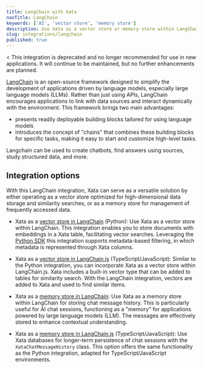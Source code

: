 ```yaml
---
title: LangChain with Xata
navTitle: LangChain
keywords: ['AI', 'vector store', 'memory store']
description: Use Xata as a vector store or memory store within LangChain
slug: integrations/langchain
published: true
---
```

<<Alert status="warning">
  This integration is deprecated and no longer recommended for use in new applications. It will continue to be maintained, but no further enhancements are planned.
</Alert>

[LangChain](https://www.langchain.com/) is an open-source framework designed to simplify the development of applications driven by language models, especially large language models (LLMs).
Rather than just using APIs, LangChain encourages applications to link with data sources and interact dynamically with the environment. This framework brings two main advantages:

- presents readily deployable building blocks tailored for using language models
- introduces the concept of "chains" that combines these building blocks for specific tasks, making it easy to start and customize high-level tasks.

Langchain can be used to create chatbots, find answers using sources, study structured data, and more.

## Integration options

With this LangChain integration, Xata can serve as a versatile solution by either operating as a vector store optimized for high-dimensional data storage and similarity searches, or as a memory store for management of frequently accessed data.

- Xata as a [vector store in LangChain](https://python.langchain.com/docs/integrations/vectorstores/xata) (Python): Use Xata as a vector store within LangChain. This integration enables you to store documents with embeddings in a Xata table, facilitating vector searches. Leveraging the [Python SDK](/docs/sdk/python/overview) this integration supports metadata-based filtering, in which metadata is represented through Xata columns.

- Xata as a [vector store in LangChain.js](https://js.langchain.com/docs/modules/data_connection/vectorstores/integrations/xata) (TypeScript/JavaScript): Similar to the Python integration, you can incorporate Xata as a vector store within LangChain.js. Xata includes a built-in vector type that can be added to tables for similarity search. With the LangChain integration, vectors are added to Xata and used to find similar items.

- Xata as a [memory store in LangChain](https://python.langchain.com/docs/integrations/memory/xata_chat_message_history): Use Xata as a memory store within LangChain for storing chat message history. This is particularly useful for AI chat sessions, functioning as a "memory" for applications powered by large language models (LLM). The messages are effectively stored to enhance contextual understanding.

- Xata as a [memory store in LangChain.js](https://js.langchain.com/docs/modules/memory/integrations/xata) (TypeScript/JavaScript): Use Xata databases for longer-term persistence of chat sessions with the `XataChatMessageHistory` class. This option offers the same functionality as the Python integration, adapted for TypeScript/JavaScript environments.
